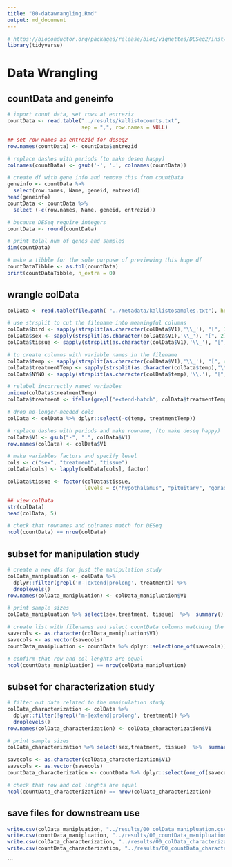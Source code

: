 ```yaml
---
title: "00-datawrangling.Rmd"
output: md_document
---
```


```r
# https://bioconductor.org/packages/release/bioc/vignettes/DESeq2/inst/doc/DESeq2.html
library(tidyverse)
```

# Data Wrangling

## countData and geneinfo

```r
# import count data, set rows at entreziz
countData <- read.table("../results/kallistocounts.txt", 
                        sep = ",", row.names = NULL)

## set row names as entrezid for deseq2
row.names(countData) <- countData$entrezid

# replace dashes with periods (to make deseq happy)
colnames(countData) <- gsub('-', '.', colnames(countData))

# create df with gene info and remove this from countData
geneinfo <- countData %>%
  select(row.names, Name, geneid, entrezid)
head(geneinfo)
countData <- countData %>%
  select (-c(row.names, Name, geneid, entrezid))

# because DESeq require integers
countData <- round(countData)

# print tolal num of genes and samples
dim(countData)

# make a tibble for the sole purpose of previewing this huge df
countDataTibble <- as.tbl(countData)
print(countDataTibble, n_extra = 0)
```

## wrangle colData 

```r
colData <- read.table(file.path( "../metadata/kallistosamples.txt"), header = F, stringsAsFactors = F)

# use strsplit to cut the filename into meaningful columns
colData$bird <- sapply(strsplit(as.character(colData$V1),'\\_'), "[", 1)
colData$sex <- sapply(strsplit(as.character(colData$V1),'\\_'), "[", 2)
colData$tissue <- sapply(strsplit(as.character(colData$V1),'\\_'), "[", 3)

# to create columns with variable names in the filename 
colData$temp <- sapply(strsplit(as.character(colData$V1),'\\_'), "[", 4)
colData$treatmentTemp <- sapply(strsplit(as.character(colData$temp),'\\.'), "[", 1)
colData$NYNO <- sapply(strsplit(as.character(colData$temp),'\\.'), "[", 2)

# relabel incorrectly named variables 
unique(colData$treatmentTemp)
colData$treatment <- ifelse(grepl("extend-hatch", colData$treatmentTemp), "extend", colData$treatmentTemp) 

# drop no-longer-needed cols
colData <- colData %>% dplyr::select(-c(temp, treatmentTemp))

# replace dashes with periods and make rowname, (to make deseq happy)
colData$V1 <- gsub("-", ".", colData$V1)
row.names(colData) <- colData$V1

# make variables factors and specify level
cols <- c("sex", "treatment", "tissue")
colData[cols] <- lapply(colData[cols], factor) 

colData$tissue <- factor(colData$tissue, 
                         levels = c("hypothalamus", "pituitary", "gonad"))

## view colData
str(colData)
head(colData, 5)

# check that rownames and colnames match for DESeq
ncol(countData) == nrow(colData)
```

## subset for manipulation study

```r
# create a new dfs for just the manipulation study
colData_manipluation <- colData %>%
  dplyr::filter(grepl('m-|extend|prolong', treatment)) %>%
  droplevels()
row.names(colData_manipluation) <- colData_manipluation$V1

# print sample sizes
colData_manipluation %>% select(sex,treatment, tissue)  %>%  summary()

# create list with filenames and select countData columns matching the file names
savecols <- as.character(colData_manipluation$V1) 
savecols <- as.vector(savecols) 
countData_manipluation <- countData %>% dplyr::select(one_of(savecols)) 

# confirm that row and col lenghts are equal
ncol(countData_manipluation) == nrow(colData_manipluation)
```

## subset for characterization study

```r
# filter out data related to the manipulation study
colData_characterization <- colData %>%
  dplyr::filter(!grepl('m-|extend|prolong', treatment)) %>%
  droplevels()
row.names(colData_characterization) <- colData_characterization$V1

# print sample sizes
colData_characterization %>% select(sex,treatment, tissue)  %>%  summary()

savecols <- as.character(colData_characterization$V1) 
savecols <- as.vector(savecols) 
countData_characterization <- countData %>% dplyr::select(one_of(savecols)) 

# check that row and col lenghts are equal
ncol(countData_characterization) == nrow(colData_characterization)
```

## save files for downstream use

```r
write.csv(colData_manipluation, "../results/00_colData_manipluation.csv", row.names = TRUE) 
write.csv(countData_manipluation, "../results/00_countData_manipluation.csv", row.names = TRUE) 
write.csv(colData_characterization, "../results/00_colData_characterization.csv", row.names = TRUE) 
write.csv(countData_characterization, "../results/00_countData_characterization.csv", row.names = TRUE) 
```

```
